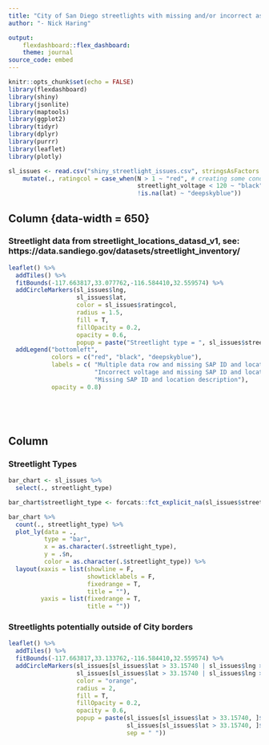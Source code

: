 ---
title: "City of San Diego streetlights with missing and/or incorrect associated information (~16% of > 60k lights)"
author: "- Nick Haring"

output: 
    flexdashboard::flex_dashboard:
    theme: journal
source_code: embed
---

```{r setup, include=FALSE}
knitr::opts_chunk$set(echo = FALSE)
library(flexdashboard)
library(shiny)
library(jsonlite)
library(maptools)
library(ggplot2)
library(tidyr)
library(dplyr)
library(purrr)
library(leaflet)
library(plotly)

sl_issues <- read.csv("shiny_streetlight_issues.csv", stringsAsFactors = FALSE) %>% 
    mutate(., ratingcol = case_when(N > 1 ~ "red", # creating some conditional labels for the map
                                    streetlight_voltage < 120 ~ "black",
                                    !is.na(lat) ~ "deepskyblue"))
```


Column {data-width = 650}
-----------------------------------------------------------------------

### Streetlight data from streetlight_locations_datasd_v1, see: https://data.sandiego.gov/datasets/streetlight_inventory/

```{r echo=FALSE}
leaflet() %>% 
  addTiles() %>% 
  fitBounds(-117.663817,33.077762,-116.584410,32.559574) %>% 
  addCircleMarkers(sl_issues$lng, 
                   sl_issues$lat, 
                   color = sl_issues$ratingcol, 
                   radius = 1.5, 
                   fill = T,
                   fillOpacity = 0.2,
                   opacity = 0.6,
                   popup = paste("Streetlight type = ", sl_issues$streetlight_type, sep = "")) %>%
  addLegend("bottomleft",
            colors = c("red", "black", "deepskyblue"),
            labels = c( "Multiple data row and missing SAP ID and location description",
                        "Incorrect voltage and missing SAP ID and location description",
                        "Missing SAP ID and location description"),
            opacity = 0.8)

                                 

            
```

Column {data-width=350}
-----------------------------------------------------------------------
### Streetlight Types

```{r echo=FALSE}
bar_chart <- sl_issues %>% 
  select(., streetlight_type)

bar_chart$streetlight_type <- forcats::fct_explicit_na(sl_issues$streetlight_type)

bar_chart %>% 
  count(., streetlight_type) %>%
  plot_ly(data = ., 
          type = "bar", 
          x = as.character(.$streetlight_type), 
          y = .$n, 
          color = as.character(.$streetlight_type)) %>%
  layout(xaxis = list(showline = F, 
                      showticklabels = F, 
                      fixedrange = T, 
                      title = ""),
         yaxis = list(fixedrange = T, 
                      title = ""))
```

### Streetlights potentially outside of City borders

```{r echo=FALSE}
leaflet() %>% 
  addTiles() %>% 
  fitBounds(-117.663817,33.133762,-116.584410,32.559574) %>% 
  addCircleMarkers(sl_issues[sl_issues$lat > 33.15740 | sl_issues$lng > -116.9278, ]$lng,
                   sl_issues[sl_issues$lat > 33.15740 | sl_issues$lng > -116.9278, ]$lat,
                   color = "orange", 
                   radius = 2, 
                   fill = T,
                   fillOpacity = 0.2,
                   opacity = 0.6,
                   popup = paste(sl_issues[sl_issues$lat > 33.15740, ]$lat,
                                 sl_issues[sl_issues$lat > 33.15740, ]$lng, 
                                 sep = " "))


```



